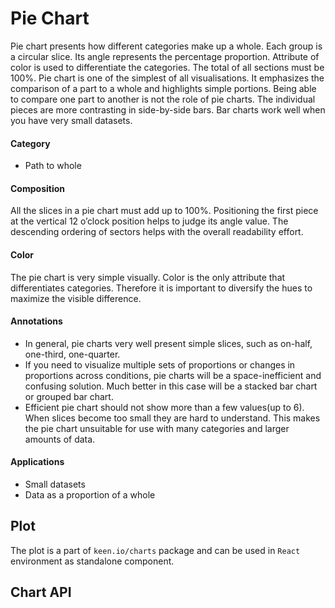 

<Meta title="Visualizations / Pie Chart / Description" component={PieChart} />

# Pie Chart

Pie chart presents how different categories make up a whole. Each group is a circular slice. Its angle represents the percentage proportion. Attribute of color is used to differentiate the categories. The total of all sections must be 100%. Pie chart is one of the simplest of all visualisations. It emphasizes the comparison of a part to a whole and highlights simple portions. Being able to compare one part to another is not the role of pie charts. The individual pieces are more contrasting in side-by-side bars. Bar charts work well when you have very small datasets.

#### Category
- Path to whole

#### Composition
All the slices in a pie chart must add up to 100%. Positioning the first piece at the vertical 12 o’clock position helps to judge its angle value. The descending ordering of sectors helps with the overall readability effort.

#### Color
The pie chart is very simple visually. Color is the only attribute that differentiates categories. Therefore it is important to diversify the hues to maximize the visible difference.

#### Annotations
- In general, pie charts very well present simple slices, such as on-half, one-third, one-quarter.
- If you need to visualize multiple sets of proportions or changes in proportions across conditions, pie charts will be a space-inefficient and confusing solution. Much better in this case will be a stacked bar chart or grouped bar chart.
- Efficient pie chart should not show more than a few values(up to 6). When slices become too small they are hard to understand. This makes the pie chart unsuitable for use with many categories and larger amounts of data.

#### Applications
- Small datasets
- Data as a proportion of a whole

## Plot

The plot is a part of `keen.io/charts` package and can be used in `React` environment as standalone component.

<Preview>
  <Story id="visualizations-pie-chart-plot--plot" />
</Preview>

## Chart API

<Props of={PieChart} />
